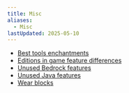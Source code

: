 ```yaml
---
title: Misc
aliases:
  - Misc
lastUpdated: 2025-05-10
---
```


- [Best tools enchantments](/besttoolsenchantments)
- [Editions in game feature differences](/editionsdiffs)
- [Unused Bedrock features](/unusedbedrockfeatures)
- [Unused Java features](/unusedjavafeatures)
- [Wear blocks](/customarmor)